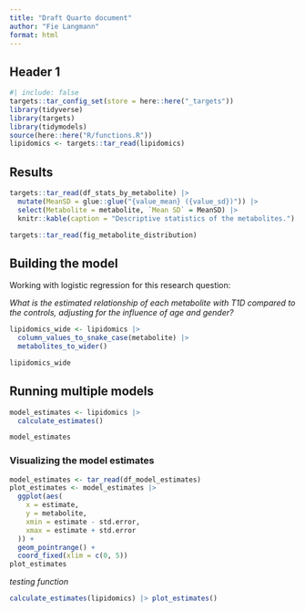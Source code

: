 ```yaml
---
title: "Draft Quarto document"
author: "Fie Langmann"
format: html
---
```


## Header 1

```r
#| include: false
targets::tar_config_set(store = here::here("_targets"))
library(tidyverse)
library(targets)
library(tidymodels)
source(here::here("R/functions.R"))
lipidomics <- targets::tar_read(lipidomics)
```

## Results

```r
targets::tar_read(df_stats_by_metabolite) |>
  mutate(MeanSD = glue::glue("{value_mean} ({value_sd})")) |>
  select(Metabolite = metabolite, `Mean SD` = MeanSD) |>
  knitr::kable(caption = "Descriptive statistics of the metabolites.")
```

```r
targets::tar_read(fig_metabolite_distribution)
```

## Building the model

Working with logistic regression for this research question:

*What is the estimated relationship of each metabolite with T1D compared
to the controls, adjusting for the influence of age and gender?*

```r
lipidomics_wide <- lipidomics |>
  column_values_to_snake_case(metabolite) |>
  metabolites_to_wider()

lipidomics_wide
```

## Running multiple models

```r
model_estimates <- lipidomics |>
  calculate_estimates()

model_estimates
```

### Visualizing the model estimates

```r
model_estimates <- tar_read(df_model_estimates)
plot_estimates <- model_estimates |>
  ggplot(aes(
    x = estimate,
    y = metabolite,
    xmin = estimate - std.error,
    xmax = estimate + std.error
  )) +
  geom_pointrange() +
  coord_fixed(xlim = c(0, 5))
plot_estimates
```

*testing function*

```r
calculate_estimates(lipidomics) |> plot_estimates()
```
